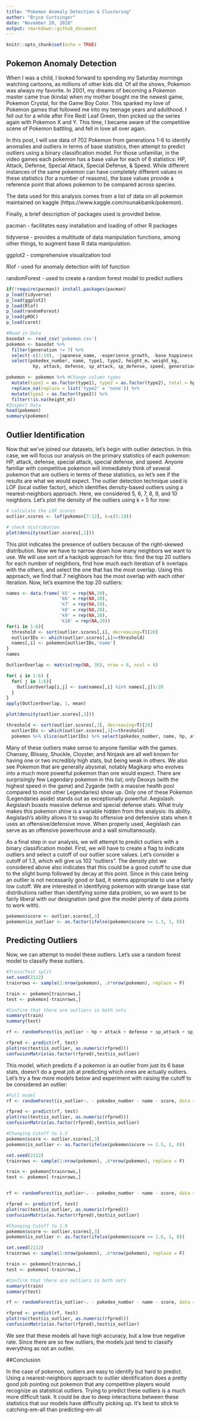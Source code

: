 ```yaml
---
title: "Pokemon Anomaly Detection & Clustering"
author: "Bryce Curtsinger"
date: "November 20, 2018"
output: rmarkdown::github_document
---
```


```r
knitr::opts_chunk$set(echo = TRUE)
```

## Pokemon Anomaly Detection

When I was a child, I looked forward to spending my Saturday mornings watching cartoons, as millions of other kids did. Of all the shows, Pokemon was always my favorite. In 2001, my dreams of becoming a Pokemon master came true (kinda) when my mother bought me the newest game, Pokemon Crystal, for the Game Boy Color. This sparked my love of Pokemon games that followed me into my teenage years and adulthood. I fell out for a while after Fire Red/ Leaf Green, then picked up the series again with Pokemon X and Y. This time, I became aware of the competitive scene of Pokemon battling, and fell in love all over again. 

In this post, I will use data of 702 Pokemon from generations 1-6 to identify anomalies and outliers in terms of base statistics, then attempt to predict outliers using a binary classification model. For those unfamiliar, in the video games each pokemon has a base value for each of 6 statistics: HP, Attack, Defense, Special Attack, Special Defense, & Speed. While different instances of the same pokemon can have completely different values in these statistics (for a number of reasons), the base values provide a reference point that allows pokemon to be compared across species. 

The data used for this analysis comes from a list of data on all pokemon maintained on kaggle (https://www.kaggle.com/rounakbanik/pokemon).

Finally, a brief description of packages used is provided below.

pacman - facilitates easy installation and loading of other R packages

tidyverse - provides a multitude of data manipulation functions, among other things, to augment base R data manipulation.

ggplot2 - comprehensive visualization tool

Rlof - used for anomaly detection with lof function 

randomForest - used to create a random forest model to predict outliers

```r
if(!require(pacman)) install.packages(pacman)
p_load(tidyverse)
p_load(ggplot2)
p_load(Rlof)
p_load(randomForest)
p_load(pROC)
p_load(caret)

#Read in Data
basedat <- read_csv('pokemon.csv')
pokemon <- basedat %>% 
  filter(generation != 7) %>% 
  select(-c(1:19), -japanese_name, -experience_growth, -base_happiness, -base_egg_steps, -base_total, -capture_rate, - classfication, -percentage_male) %>% #get rid of these variables
  select(pokedex_number, name, type1, type2, height_m, weight_kg,
          hp, attack, defense, sp_attack, sp_defense, speed, generation, is_legendary) #reorder variables

pokemon <- pokemon %>% #Change column types
  mutate(type1 = as.factor(type1), type2 = as.factor(type2), total = hp + attack + defense + sp_attack + sp_defense + speed, type2 = as.character(type2)) %>% 
  replace_na(replace = list('type2' = 'none')) %>%
  mutate(type2 = as.factor(type2)) %>%
  filter(!is.na(height_m))
#Inspect Data
head(pokemon)
summary(pokemon)
```

## Outlier Identification

Now that we've joined our datasets, let's begin with outlier detection. In this case, we will focus our analysis on the primary statistics of each pokemon: HP, attack, defense, special attack, special defense, and speed. Anyone familiar with competitive pokemon will immediately think of several pokemon that are outliers in terms of these statistics, so let's see if the results are what we would expect. The outlier detection technique used is LOF (local outlier factor), which identifies density-based outliers using a nearest-neighbors approach. Here, we considered 5, 6, 7, 8, 9, and 10 neighbors. Let's plot the density of the outliers using k = 5 for now:

```r
# calculate the LOF scores
outlier.scores <- lof(pokemon[7:12], k=c(5:10))

# check distribution
plot(density(outlier.scores[,1]))


```

This plot indicates the presence of outliers because of the right-skewed distribution. Now we have to narrow down how many neighbors we want to use. We will use sort of a hackjob approach for this: find the top 20 outliers for each number of neighbors, find how much each iteration of k overlaps with the others, and select the one that has the most overlap. Using this approach, we find that 7 neighbors has the most overlap with each other iteration. Now, let's examine the top 20 outliers:


```r
names <- data.frame('k5' = rep(NA,20),
                    'k6' = rep(NA,20),
                    'k7' = rep(NA,20),
                    'k8' = rep(NA,20),
                    'k9' = rep(NA,20),
                    'k10' = rep(NA,20))
for(i in 1:6){
  threshold <- sort(outlier.scores[,i], decreasing=T)[20]
  outlierIDs <- which(outlier.scores[,i]>=threshold)
  names[,i] <- pokemon[outlierIDs,'name']
}
names

OutlierOverlap <- matrix(rep(NA, 36), nrow = 6, ncol = 6)

for( i in 1:6) {
  for( j in 1:6){
    OutlierOverlap[i,j] <- sum(names[,i] %in% names[,j])/20
  }
}
apply(OutlierOverlap, 1, mean)

plot(density(outlier.scores[,3]))

threshold <- sort(outlier.scores[,3], decreasing=T)[20]
  outlierIDs <- which(outlier.scores[,3]>=threshold)
  pokemon %>% slice(outlierIDs) %>% select(pokedex_number, name, hp, attack, defense, sp_attack, sp_defense, speed, is_legendary)
```

Many of these outliers make sense to anyone familiar with the games. Chansey, Blissey, Shuckle, Cloyster, and Ninjask are all well known for having one or two incredibly high stats, but being weak in others. We also see Pokemon that are generally abysmal, notably Magikarp who evolves into a much more powerful pokemon than one would expect. There are surprisingly few Legendary pokemon in this list; only Deoxys (with the highest speed in the game) and Zygarde (with a massive health pool compared to most other Legendaries) show up. Only one of these Pokemon (Legendaries aside) stands out as exceptionally powerful: Aegislash. Aegislash boasts massive defense and special defense stats. What truly makes this pokemon shine is a variable hidden from this analysis: its ability. Aegislash's ability allows it to swap its offensive and defensive stats when it uses an offensive/defensive move. When properly used, Aegislash can serve as an offensive powerhouse and a wall simultaneously.

As a final step in our analysis, we will attempt to predict outliers with a binary classification model. First, we will have to create a flag to indicate outliers and select a cutoff of our outlier score values. Let's consider a cutoff of 1.3, which will give us 102 "outliers". The density plot we considered above also indicates that this could be a good cutoff to use due to the slight bump followed by decay at this point. Since in this case being an outlier is not necessarily good or bad, it seems appropriate to use a fairly low cutoff. We are interested in identifying pokemon with strange base stat distributions rather than identifying some data problem, so we want to be fairly liberal with our designation (and give the model plenty of data points to work with).

```r
pokemon$score <- outlier.scores[,3]
pokemon$is_outlier <- as.factor(ifelse(pokemon$score >= 1.3, 1, 0))
```

## Predicting Outliers

Now, we can attempt to model these outliers. Let's use a random forest model to classify these outliers.

```r
#Train/Test split
set.seed(2112)
trainrows <- sample(1:nrow(pokemon), .6*nrow(pokemon), replace = F)

train <- pokemon[trainrows,]
test <- pokemon[-trainrows,]

#Confirm that there are outliers in both sets
summary(train)
summary(test)

rf <- randomForest(is_outlier ~ hp + attack + defense + sp_attack + sp_defense + speed, data = train)

rfpred <- predict(rf, test)
plot(roc(test$is_outlier, as.numeric(rfpred)))
confusionMatrix(as.factor(rfpred),test$is_outlier)

```

This model, which predicts if a pokemon is an outlier from just its 6 base stats, doesn't do a great job at predicting which ones are actually outliers. Let's try a few more models below and experiment with raising the cutoff to be considered an outlier:

```r
#Full model
rf <- randomForest(is_outlier~. - pokedex_number - name - score, data = train)

rfpred <- predict(rf, test)
plot(roc(test$is_outlier, as.numeric(rfpred)))
confusionMatrix(as.factor(rfpred),test$is_outlier)

#Changing Cutoff to 1.5
pokemon$score <- outlier.scores[,3]
pokemon$is_outlier <- as.factor(ifelse(pokemon$score >= 1.5, 1, 0))

set.seed(2112)
trainrows <- sample(1:nrow(pokemon), .6*nrow(pokemon), replace = F)

train <- pokemon[trainrows,]
test <- pokemon[-trainrows,]


rf <- randomForest(is_outlier~. - pokedex_number - name - score, data = train)

rfpred <- predict(rf, test)
plot(roc(test$is_outlier, as.numeric(rfpred)))
confusionMatrix(as.factor(rfpred),test$is_outlier)

#Changing Cutoff to 1.8
pokemon$score <- outlier.scores[,3]
pokemon$is_outlier <- as.factor(ifelse(pokemon$score >= 1.6, 1, 0))

set.seed(2112)
trainrows <- sample(1:nrow(pokemon), .6*nrow(pokemon), replace = F)

train <- pokemon[trainrows,]
test <- pokemon[-trainrows,]

#Confirm that there are outliers in both sets
summary(train)
summary(test)

rf <- randomForest(is_outlier~. - pokedex_number - name - score, data = train)

rfpred <- predict(rf, test)
plot(roc(test$is_outlier, as.numeric(rfpred)))
confusionMatrix(as.factor(rfpred),test$is_outlier)

```

We see that these models all have high accuracy, but a low true negative rate. Since there are so few outliers, the models just tend to classify everything as not an outlier.

##Conclusion

In the case of pokemon, outliers are easy to identify but hard to predict. Using a nearest-neighbors approach to outlier identification does a pretty good job pointing out pokemon that any competitive players would recognize as statistical outliers. Trying to predict these outliers is a much more difficult task. It could be due to deep interactions between these statistics that our models have difficulty picking up. It's best to stick to catching-em-all than predicting-em-all